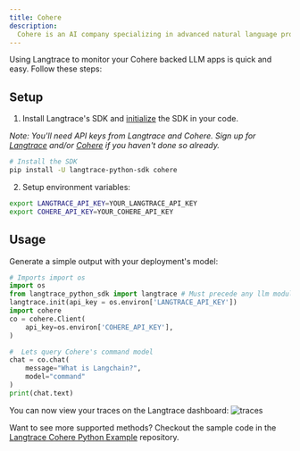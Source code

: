 ```yaml
---
title: Cohere
description:
  Cohere is an AI company specializing in advanced natural language processing (NLP) technologies. They provide powerful language models and easy-to-use APIs for text generation, sentiment analysis, summarization, and more. Cohere's solutions can be customized and fine-tuned for specific tasks, making them ideal for applications in customer support, content creation, and real-time processing.
---
```


Using Langtrace to monitor your Cohere backed LLM apps is quick and easy. Follow these steps:

## Setup

1. Install Langtrace's SDK and [initialize](/quickstart) the SDK in your code.

*Note: You'll need API keys from Langtrace and Cohere. Sign up for [Langtrace](https://langtrace.ai) and/or [Cohere](https://cohere.com/) if you haven't done so already.*

```bash Python
# Install the SDK
pip install -U langtrace-python-sdk cohere
```

2. Setup environment variables:

```bash Shell
export LANGTRACE_API_KEY=YOUR_LANGTRACE_API_KEY
export COHERE_API_KEY=YOUR_COHERE_API_KEY
```

## Usage

Generate a simple output with your deployment's model:
<CodeGroup>
```python Python
# Imports import os
import os
from langtrace_python_sdk import langtrace # Must precede any llm module imports
langtrace.init(api_key = os.environ['LANGTRACE_API_KEY'])
import cohere
co = cohere.Client(
    api_key=os.environ['COHERE_API_KEY'],
)

#  Lets query Cohere's command model
chat = co.chat(
    message="What is Langchain?",
    model="command"
)
print(chat.text)
````
</CodeGroup>

You can now view your traces on the Langtrace dashboard:
 ![traces](/images/cohere.png)

Want to see more supported methods? Checkout the sample code in the [Langtrace Cohere Python Example](https://github.com/Scale3-Labs/langtrace-recipes/blob/main/integrations/language-model/cohere/starter.ipynb) repository.
